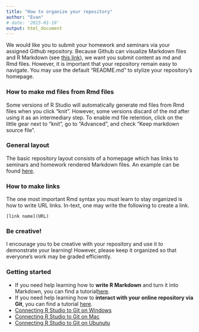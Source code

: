 ```yaml
---
title: "How to organize your repository"
author: "Evan"
# date: '2015-01-19'
output: html_document
---
```


We would like you to submit your homework and seminars via your assigned Github repository. Because Github can visualize Markdown files and R Markdown (see [this link](http://stat540-ubc.github.io/sm02a_rMarkdown.html)), we want you submit content as md and Rmd files. However, it is important that your repository remain easy to navigate. You may use the default "README.md" to stylize your repository's homepage.

### How to make md files from Rmd files
Some versions of R Studio will automatically generate md files from Rmd files when you click "knit". However, some versions discard of the md after using it as an intermediary step. To enable md file retention, click on the little gear next to "knit", go to "Advanced", and check "Keep markdown source file".

### General layout
The basic repository layout consists of a homepage which has links to seminars and homework rendered Markdown files. An example can be found [here](https://github.com/wdurnoUBC/testRepo/tree/cd11f4d359294451a4cb6a89e38d9026e6721580).

### How to make links
The one most important Rmd syntax you must learn to stay organized is how to write URL links. In-text, one may write the following to create a link.
```
[link name](URL)
```

### Be creative!
I encourage you to be creative with your repository and use it to demonstrate your learning! However, please keep it organized so that everyone's work may be graded efficiently.

### Getting started
  * If you need help learning how to **write R Markdown** and turn it into Markdown, you can find a tutorial[here](http://stat545-ubc.github.io/block007_first-use-rmarkdown.html).
  * If you need help learning how to **interact with your online repository via Git**, you can find a tutorial [here](http://stat545-ubc.github.io/git07_git-usage.html).
  * [Connecting R Studio to Git on Windows](https://github.com/STAT540-UBC/STAT540-UBC.github.io/raw/master/howToRStudioGitWindows.pdf)
  * [Connecting R Studio to Git on Mac](https://github.com/STAT540-UBC/STAT540-UBC.github.io/raw/master/howToRStudioGitMac.pdf)
  * [Connecting R Studio to Git on Ubunutu](https://github.com/STAT540-UBC/STAT540-UBC.github.io/raw/master/howToRStudioGitUbuntu.pdf)
  